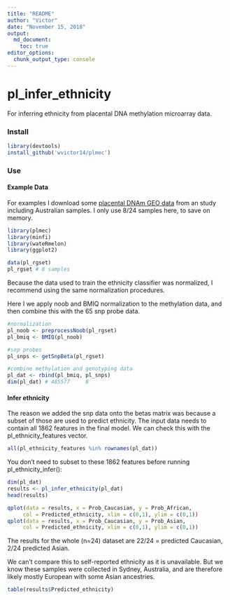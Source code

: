 ```yaml
---
title: "README"
author: "Victor"
date: "November 15, 2018"
output: 
  md_document:
    toc: true
editor_options: 
  chunk_output_type: console
---
```


# pl_infer_ethnicity

For inferring ethnicity from placental DNA methylation microarray data. 

### Install

```r
library(devtools)
install_github('wvictor14/plmec')
```

### Use

#### Example Data

For examples I download some [placental DNAm GEO data](https://www.ncbi.nlm.nih.gov/geo/query/acc.cgi?acc=GSE75196) from an study including 
Australian samples. I only use 8/24 samples here, to save on memory.

```r
library(plmec)
library(minfi)
library(wateRmelon)
library(ggplot2)

data(pl_rgset)
pl_rgset # 8 samples
```

Because the data used to train the ethnicity classifier was normalized, I recommend using the same
normalization procedures.

Here I we apply noob and BMIQ normalization to the methylation data, and then combine this with the
65 snp probe data.

```r
#normalization
pl_noob <- preprocessNoob(pl_rgset)
pl_bmiq <- BMIQ(pl_noob)

#snp probes
pl_snps <- getSnpBeta(pl_rgset)

#combine methylation and genotyping data
pl_dat <- rbind(pl_bmiq, pl_snps)
dim(pl_dat) # 485577     8
```

#### Infer ethnicity

The reason we added the snp data onto the betas matrix was because a subset of those are used to 
predict ethnicity. The input data needs to contain all 1862 features in the final model. We can
check this with the pl_ethnicity_features vector.

```r
all(pl_ethnicity_features %in% rownames(pl_dat))
```

You don't need to subset to these 1862 features before running pl_ethnicity_infer():

```r
dim(pl_dat)
results <- pl_infer_ethnicity(pl_dat)
head(results)

qplot(data = results, x = Prob_Caucasian, y = Prob_African, 
     col = Predicted_ethnicity, xlim = c(0,1), ylim = c(0,1))
qplot(data = results, x = Prob_Caucasian, y = Prob_Asian, 
     col = Predicted_ethnicity, xlim = c(0,1), ylim = c(0,1))
```

The results for the whole (n=24) dataset are 22/24 = predicted Caucasian, 2/24 predicted Asian.

We can't compare this to self-reported ethnicity as it is unavailable. But we know these samples 
were collected in Sydney, Australia, and are therefore likely mostly European with some Asian 
ancestries. 

```r
table(results$Predicted_ethnicity)
```
